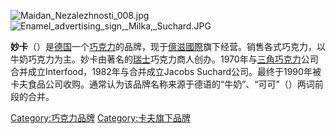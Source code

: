 {{expand|time=2017-12-06T21:29:54+00:00}}
{{unreferenced|time=2011-01-24T15:20:58+00:00}}
{{noteTA
|1=zh-cn:巧克力; zh-tw:巧克力; zh-hk:朱古力;
}}
[[File:Maidan_Nezalezhnosti_008.jpg|thumb]]
[[File:Enamel_advertising_sign,_Milka,_Suchard.JPG|thumb]]

'''妙卡'''（'''{{lang-de|Milka}}'''）是[[德国|德国]]一个[[巧克力|巧克力]]的品牌，现于[[億滋國際|億滋國際]]旗下经营。销售各式巧克力，以牛奶巧克力为主。妙卡由著名的[[瑞士|瑞士]]巧克力商人{{tsl|en|Philippe Suchard|菲利普·叙沙尔}}创办。1970年与[[三角巧克力|三角巧克力]]公司合并成立Interfood，1982年与{{tsl|en|Jacobs (coffee)|Jacobs咖啡}}合并成立Jacobs Suchard公司。最终于1990年被卡夫食品公司收购。通常认为该品牌名称来源于德语的“牛奶”、“可可”（{{lang|de|'''Mil'''ch, '''Ka'''kao}}）两词前段的合并。

{{Authority control}}
[[Category:巧克力品牌|Category:巧克力品牌]]
[[Category:卡夫旗下品牌|Category:卡夫旗下品牌]]